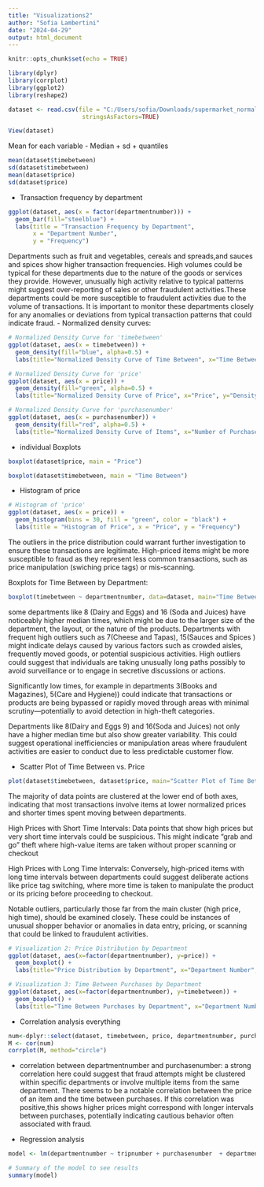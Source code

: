 ---
title: "Visualizations2"
author: "Sofia Lambertini"
date: "2024-04-29"
output: html_document
---

```{r setup, include=FALSE}
knitr::opts_chunk$set(echo = TRUE)
```

```{r}
library(dplyr)    
library(corrplot)
library(ggplot2)
library(reshape2)
```

```{r}
dataset <- read.csv(file = "C:/Users/sofia/Downloads/supermarket_normalized_subset.csv", , 
                     stringsAsFactors=TRUE)

```

```{r}
View(dataset)
```

Mean for each variable
-	Median + sd + quantiles
```{r}
mean(dataset$timebetween)
sd(dataset$timebetween)
mean(dataset$price)
sd(dataset$price)
```
- Transaction frequency by department
```{r}
ggplot(dataset, aes(x = factor(departmentnumber))) +
  geom_bar(fill="steelblue") +
  labs(title = "Transaction Frequency by Department",
       x = "Department Number",
       y = "Frequency")

```
 Departments such as fruit and vegetables, cereals and spreads,and sauces and spices show higher transaction frequencies. High volumes could be typical for these departments due to the nature of the goods or services they provide. However, unusually high activity relative to typical patterns might suggest over-reporting of sales or other fraudulent activities.These departments could be more susceptible to fraudulent activities due to the volume of transactions. It is important to monitor these departments closely for any anomalies or deviations from typical transaction patterns that could indicate fraud.
 - Normalized density curves:
```{r}
# Normalized Density Curve for 'timebetween'
ggplot(dataset, aes(x = timebetween)) + 
  geom_density(fill="blue", alpha=0.5) +
  labs(title="Normalized Density Curve of Time Between", x="Time Between", y="Density")

# Normalized Density Curve for 'price'
ggplot(dataset, aes(x = price)) + 
  geom_density(fill="green", alpha=0.5) +
  labs(title="Normalized Density Curve of Price", x="Price", y="Density")

# Normalized Density Curve for 'purchasenumber'
ggplot(dataset, aes(x = purchasenumber)) + 
  geom_density(fill="red", alpha=0.5) +
  labs(title="Normalized Density Curve of Items", x="Number of Purchases", y="Density")

```

-	individual Boxplots
```{r}
boxplot(dataset$price, main = "Price")
```

```{r}
boxplot(dataset$timebetween, main = "Time Between")
```

- Histogram of price 

```{r}
# Histogram of 'price'
ggplot(dataset, aes(x = price)) +
  geom_histogram(bins = 30, fill = "green", color = "black") +
  labs(title = "Histogram of Price", x = "Price", y = "Frequency")

```

The outliers in the price distribution could warrant further investigation to ensure these transactions are legitimate. High-priced items might be more susceptible to fraud as they represent less common transactions, such as price manipulation (swiching price tags) or mis-scanning. 

Boxplots for Time Between by Department:
```{r}
boxplot(timebetween ~ departmentnumber, data=dataset, main="Time Between Departments by Department Number", xlab="Department Number", ylab="Time Between (Normalized)")

```
some departments like 8 (Dairy and Eggs) and 16 (Soda and Juices) have noticeably higher median times, which might be due to the larger size of the department, the layout, or the nature of the products.
Departments with frequent high outliers such as  7(Cheese and Tapas), 15(Sauces and Spices ) might indicate delays caused by various factors such as crowded aisles, frequently moved goods, or potential suspicious activities. High outliers could suggest that individuals are taking unusually long paths possibly to avoid surveillance or to engage in secretive discussions or actions.

Significantly low times, for example in departments 3(Books and Magazines), 5(Care and Hygiene)) could indicate that transactions or products are being bypassed or rapidly moved through areas with minimal scrutiny—potentially to avoid detection in high-theft categories.

Departments like 8(Dairy and Eggs 9) and 16(Soda and Juices) not only have a higher median time but also show greater variability. This could suggest operational inefficiencies or manipulation areas where fraudulent activities are easier to conduct due to less predictable customer flow.

- Scatter Plot of Time Between vs. Price

```{r}
plot(dataset$timebetween, dataset$price, main="Scatter Plot of Time Between vs. Price", xlab="Time Between (Normalized)", ylab="Price (Normalized)")

```
The majority of data points are clustered at the lower end of both axes, indicating that most transactions involve items at lower normalized prices and shorter times spent moving between departments.

High Prices with Short Time Intervals: Data points that show high prices but very short time intervals could be suspicious. This might indicate "grab and go" theft where high-value items are taken without proper scanning or checkout

High Prices with Long Time Intervals: Conversely, high-priced items with long time intervals between departments could suggest deliberate actions like price tag switching, where more time is taken to manipulate the product or its pricing before proceeding to checkout.

Notable outliers, particularly those far from the main cluster (high price, high time), should be examined closely. These could be instances of unusual shopper behavior or anomalies in data entry, pricing, or scanning that could be linked to fraudulent activities.

```{r}

# Visualization 2: Price Distribution by Department
ggplot(dataset, aes(x=factor(departmentnumber), y=price)) +
  geom_boxplot() +
  labs(title="Price Distribution by Department", x="Department Number", y="Normalized Price")

# Visualization 3: Time Between Purchases by Department
ggplot(dataset, aes(x=factor(departmentnumber), y=timebetween)) +
  geom_boxplot() +
  labs(title="Time Between Purchases by Department", x="Department Number", y="Time Between (Normalized)")


```

-	Correlation analysis
everything
```{r}
num<-dplyr::select(dataset, timebetween, price, departmentnumber, purchasenumber, tripnumber )
M <- cor(num)
corrplot(M, method="circle")


```

- correlation between departmentnumber and purchasenumber: a strong correlation here could suggest that fraud attempts might be clustered within specific departments or involve multiple items from the same department.
 There seems to be a notable correlation between the price of an item and the time between purchases. If this correlation was positive,this shows higher prices might correspond with longer intervals between purchases, potentially indicating cautious behavior often associated with fraud.
 
-	Regression analysis
```{r}
model <- lm(departmentnumber ~ tripnumber + purchasenumber  + departmentnumber + timebetween, data = dataset)

# Summary of the model to see results
summary(model)
```







